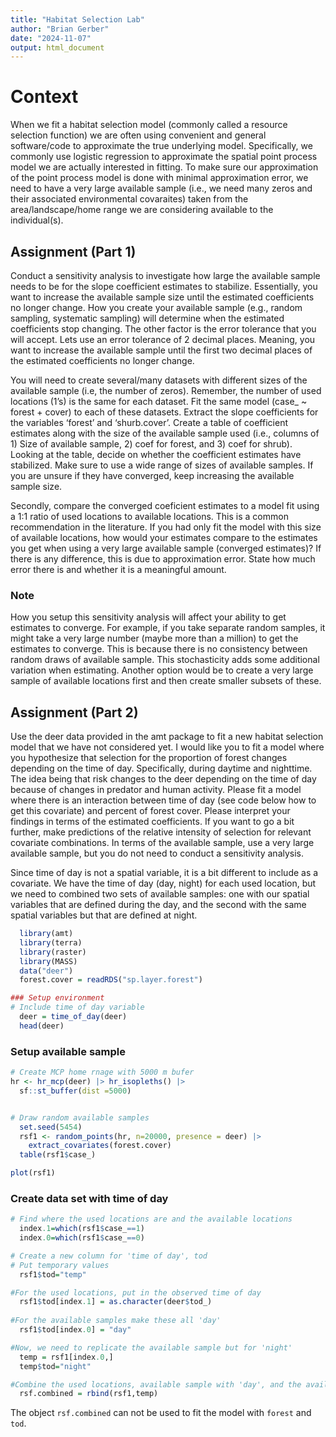 ```yaml
---
title: "Habitat Selection Lab"
author: "Brian Gerber"
date: "2024-11-07"
output: html_document
---
```


# Context

When we fit a habitat selection model (commonly called a resource selection function) we are often using convenient and general software/code to approximate the true underlying model. Specifically, we commonly use logistic regression to approximate the spatial point process model we are actually interested in fitting. To make sure our approximation of the point process model is done with minimal approximation error, we need to have a very large available sample (i.e., we need many zeros and their associated environmental covaraites) taken from the area/landscape/home range we are considering available to the individual(s).

## Assignment (Part 1)

Conduct a sensitivity analysis to investigate how large the available sample needs to be for the slope coefficient estimates to stabilize. Essentially, you want to increase the available sample size until the estimated coefficients no longer change. How you create your available sample (e.g., random sampling, systematic sampling) will determine when the estimated coefficients stop changing. The other factor is the error tolerance that you will accept. Lets use an error tolerance of 2 decimal places. Meaning, you want to increase the available sample until the first two decimal places of the estimated coefficients no longer change. 


You will need to create several/many datasets with different sizes of the available sample (i.e, the number of zeros). Remember, the number of used locations (1's) is the same for each dataset. Fit the same model (case_ ~ forest + cover) to each of these datasets. Extract the slope coefficients for the variables 'forest' and 'shurb.cover'. Create a table of coefficient estimates along with the size of the available sample used (i.e., columns of 1) Size of available sample, 2) coef for forest, and 3) coef for shrub). Looking at the table, decide on whether the coefficient estimates have stabilized. Make sure to use a wide range of sizes of available samples. If you are unsure if they have converged, keep increasing the available sample size.

Secondly, compare the converged coeficient estimates to a model fit using a 1:1 ratio of used locations to available locations. This is a common recommendation in the literature. If you had only fit the model with this size of available locations, how would your estimates compare to the estimates you get when using a very large available sample (converged estimates)? If there is any difference, this is due to approximation error. State how much error there is and whether it is a meaningful amount. 

### Note

How you setup this sensitivity analysis will affect your ability to get estimates to converge. For example, if you take separate random samples, it might take a very large number (maybe more than a million) to get the estimates to converge. This is because there is no consistency between random draws of available sample. This stochasticity adds some additional variation when estimating. Another option would be to create a very large sample of available locations first and then create smaller subsets of these. 

## Assignment (Part 2)

Use the deer data provided in the amt package to fit a new habitat selection model that we have not considered yet. I would like you to fit a model where you hypothesize that selection for the proportion of forest changes depending on the time of day. Specifically, during daytime and nighttime. The idea being that risk changes to the deer depending on the time of day because of changes in predator and human activity. Please fit a model where there is an interaction between time of day (see code below how to get this covariate) and percent of forest cover. Please interpret your findings in terms of the estimated coefficients. If you want to go a bit further, make predictions of the relative intensity of selection for relevant covariate combinations. In terms of the available sample, use a very large available sample, but you do not need to conduct a sensitivity analysis.

Since time of day is not a spatial variable, it is a bit different to include as a covariate. We have the time of day (day, night) for each used location, but we need to combined two sets of available samples: one with our spatial variables that are defined during the day, and the second with the same spatial variables but that are defined at night.

```r
  library(amt)
  library(terra)
  library(raster)
  library(MASS)
  data("deer")
  forest.cover = readRDS("sp.layer.forest")
```


```r
 
### Setup environment
# Include time of day variable
  deer = time_of_day(deer)
  head(deer)
```

### Setup available sample

```r
# Create MCP home rnage with 5000 m bufer
hr <- hr_mcp(deer) |> hr_isopleths() |> 
  sf::st_buffer(dist =5000)


# Draw random available samples
  set.seed(5454)
  rsf1 <- random_points(hr, n=20000, presence = deer) |> 
    extract_covariates(forest.cover)  
  table(rsf1$case_)

plot(rsf1)

```

### Create data set with time of day

```r
# Find where the used locations are and the available locations
  index.1=which(rsf1$case_==1)
  index.0=which(rsf1$case_==0)

# Create a new column for 'time of day', tod
# Put temporary values
  rsf1$tod="temp"

#For the used locations, put in the observed time of day
  rsf1$tod[index.1] = as.character(deer$tod_)
  
#For the available samples make these all 'day'  
  rsf1$tod[index.0] = "day"

#Now, we need to replicate the available sample but for 'night'
  temp = rsf1[index.0,]
  temp$tod="night"

#Combine the used locations, available sample with 'day', and the available sample with 'night'  
  rsf.combined = rbind(rsf1,temp)
```

The object `rsf.combined` can not be used to fit the model with `forest` and `tod`.

